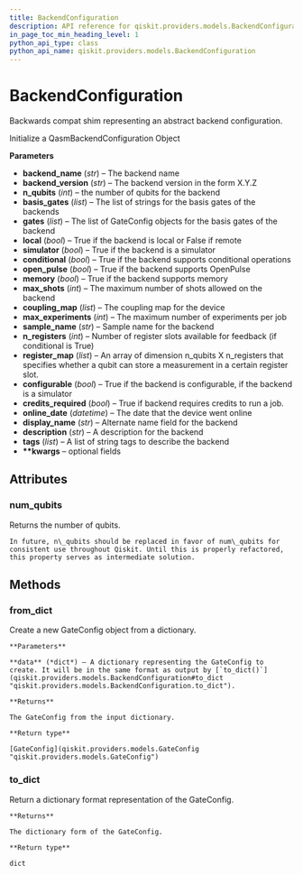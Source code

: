 ```yaml
---
title: BackendConfiguration
description: API reference for qiskit.providers.models.BackendConfiguration
in_page_toc_min_heading_level: 1
python_api_type: class
python_api_name: qiskit.providers.models.BackendConfiguration
---
```


# BackendConfiguration

<Class id="qiskit.providers.models.BackendConfiguration" isDedicatedPage={true} github="https://github.com/qiskit/qiskit/tree/stable/0.14/qiskit/providers/models/backendconfiguration.py" signature="BackendConfiguration(backend_name, backend_version, n_qubits, basis_gates, gates, local, simulator, conditional, open_pulse, memory, max_shots, coupling_map, max_experiments=None, sample_name=None, n_registers=None, register_map=None, configurable=None, credits_required=None, online_date=None, display_name=None, description=None, tags=None, **kwargs)">
  Backwards compat shim representing an abstract backend configuration.

  Initialize a QasmBackendConfiguration Object

  **Parameters**

  *   **backend\_name** (*str*) – The backend name
  *   **backend\_version** (*str*) – The backend version in the form X.Y.Z
  *   **n\_qubits** (*int*) – the number of qubits for the backend
  *   **basis\_gates** (*list*) – The list of strings for the basis gates of the backends
  *   **gates** (*list*) – The list of GateConfig objects for the basis gates of the backend
  *   **local** (*bool*) – True if the backend is local or False if remote
  *   **simulator** (*bool*) – True if the backend is a simulator
  *   **conditional** (*bool*) – True if the backend supports conditional operations
  *   **open\_pulse** (*bool*) – True if the backend supports OpenPulse
  *   **memory** (*bool*) – True if the backend supports memory
  *   **max\_shots** (*int*) – The maximum number of shots allowed on the backend
  *   **coupling\_map** (*list*) – The coupling map for the device
  *   **max\_experiments** (*int*) – The maximum number of experiments per job
  *   **sample\_name** (*str*) – Sample name for the backend
  *   **n\_registers** (*int*) – Number of register slots available for feedback (if conditional is True)
  *   **register\_map** (*list*) – An array of dimension n\_qubits X n\_registers that specifies whether a qubit can store a measurement in a certain register slot.
  *   **configurable** (*bool*) – True if the backend is configurable, if the backend is a simulator
  *   **credits\_required** (*bool*) – True if backend requires credits to run a job.
  *   **online\_date** (*datetime*) – The date that the device went online
  *   **display\_name** (*str*) – Alternate name field for the backend
  *   **description** (*str*) – A description for the backend
  *   **tags** (*list*) – A list of string tags to describe the backend
  *   **\*\*kwargs** – optional fields

  ## Attributes

  ### num\_qubits

  <Attribute id="qiskit.providers.models.BackendConfiguration.num_qubits">
    Returns the number of qubits.

    In future, n\_qubits should be replaced in favor of num\_qubits for consistent use throughout Qiskit. Until this is properly refactored, this property serves as intermediate solution.
  </Attribute>

  ## Methods

  ### from\_dict

  <Function id="qiskit.providers.models.BackendConfiguration.from_dict" signature="classmethod BackendConfiguration.from_dict(data)">
    Create a new GateConfig object from a dictionary.

    **Parameters**

    **data** (*dict*) – A dictionary representing the GateConfig to create. It will be in the same format as output by [`to_dict()`](qiskit.providers.models.BackendConfiguration#to_dict "qiskit.providers.models.BackendConfiguration.to_dict").

    **Returns**

    The GateConfig from the input dictionary.

    **Return type**

    [GateConfig](qiskit.providers.models.GateConfig "qiskit.providers.models.GateConfig")
  </Function>

  ### to\_dict

  <Function id="qiskit.providers.models.BackendConfiguration.to_dict" signature="BackendConfiguration.to_dict()">
    Return a dictionary format representation of the GateConfig.

    **Returns**

    The dictionary form of the GateConfig.

    **Return type**

    dict
  </Function>
</Class>

